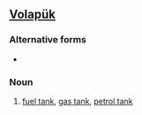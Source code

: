 ==[[Volapük]]==

===Alternative forms===
*{{l|vo|baynsinacub}}

===Noun===
{{infl|vo|noun}}

# [[fuel tank]], [[gas tank]], [[petrol tank]]